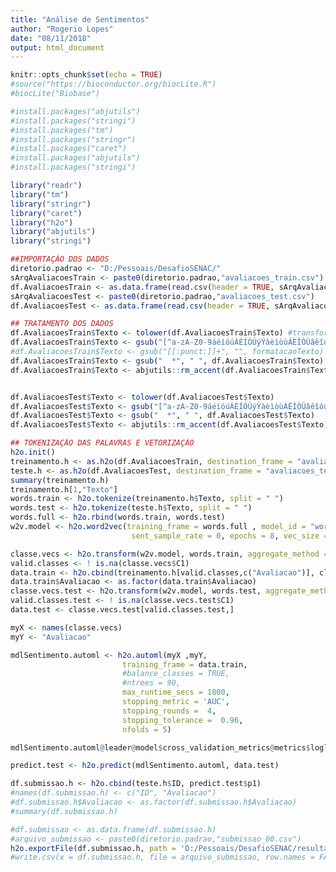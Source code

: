 ---
title: "Análise de Sentimentos"
author: "Rogerio Lopes"
date: "08/11/2018"
output: html_document
---

```{r setup, include=FALSE}
knitr::opts_chunk$set(echo = TRUE)
#source("https://bioconductor.org/biocLite.R")
#biocLite("Biobase")

#install.packages("abjutils")
#install.packages("stringi")
#install.packages("tm")
#install.packages("stringr")
#install.packages("caret")
#install.packages("abjutils")
#install.packages("stringi")

```



```{r }
library("readr")
library("tm")
library("stringr")
library("caret")
library("h2o")
library("abjutils")
library("stringi")
```

```{r}
##IMPORTAÇÃO DOS DADOS
diretorio.padrao <- "D:/Pessoais/DesafioSENAC/"
sArqAvaliacoesTrain <- paste0(diretorio.padrao,"avaliacoes_train.csv")
df.AvaliacoesTrain <- as.data.frame(read.csv(header = TRUE, sArqAvaliacoesTrain, stringsAsFactors = FALSE))
sArqAvaliacoesTest <- paste0(diretorio.padrao,"avaliacoes_test.csv")
df.AvaliacoesTest <- as.data.frame(read.csv(header = TRUE, sArqAvaliacoesTest, stringsAsFactors = FALSE))
```

```{r}
## TRATAMENTO DOS DADOS
df.AvaliacoesTrain$Texto <- tolower(df.AvaliacoesTrain$Texto) #transformar todas as letras em caixa baixa
df.AvaliacoesTrain$Texto <- gsub("[^a-zA-Z0-9áéíóúÁÉÍÓÚýÝàèìòùÀÈÌÒÙâêîôûÂÊÎÔÛãõÃÕñÑäëïöüÄËÏÖÜÿçÇ]+", " ", df.AvaliacoesTrain$Texto) #retirar os caractéres diferentes de alfanuméricos
#df.AvaliacoesTrain$Texto <- gsub("[[:punct:]]+", "", formatacaoTexto) #retirar as pontuações
df.AvaliacoesTrain$Texto <- gsub("  *", " ", df.AvaliacoesTrain$Texto)
df.AvaliacoesTrain$Texto <- abjutils::rm_accent(df.AvaliacoesTrain$Texto) #retirar os acentos. Outro método:abjutils::rm_accent(Texto)


df.AvaliacoesTest$Texto <- tolower(df.AvaliacoesTest$Texto)
df.AvaliacoesTest$Texto <- gsub("[^a-zA-Z0-9áéíóúÁÉÍÓÚýÝàèìòùÀÈÌÒÙâêîôûÂÊÎÔÛãõÃÕñÑäëïöüÄËÏÖÜÿçÇ]+", " ", df.AvaliacoesTest$Texto) #retirar os caractéres diferentes de alfanuméricos
df.AvaliacoesTest$Texto <- gsub("  *", " ", df.AvaliacoesTest$Texto)
df.AvaliacoesTest$Texto <- abjutils::rm_accent(df.AvaliacoesTest$Texto) #retirar os acentos. Outro método:abjutils::rm_accent(Texto)


```

```{r}
## TOKENIZAÇÃO DAS PALAVRAS E VETORIZAÇÃO
h2o.init()
treinamento.h <- as.h2o(df.AvaliacoesTrain, destination_frame = "avaliacoes_train")
teste.h <- as.h2o(df.AvaliacoesTest, destination_frame = "avaliacoes_test")
summary(treinamento.h)
treinamento.h[1,"Texto"]
words.train <- h2o.tokenize(treinamento.h$Texto, split = " ")
words.test <- h2o.tokenize(teste.h$Texto, split = " ")
words.full <- h2o.rbind(words.train, words.test)
w2v.model <- h2o.word2vec(training_frame = words.full , model_id = "word2vec_trpadvisor",
                           sent_sample_rate = 0, epochs = 8, vec_size = 150, window_size = 7, max_runtime_secs = 1800)
```

```{r}
classe.vecs <- h2o.transform(w2v.model, words.train, aggregate_method = "AVERAGE")
valid.classes <- ! is.na(classe.vecs$C1)
data.train <- h2o.cbind(treinamento.h[valid.classes,c("Avaliacao")], classe.vecs[valid.classes,])
data.train$Avaliacao <- as.factor(data.train$Avaliacao)
classe.vecs.test <- h2o.transform(w2v.model, words.test, aggregate_method = "AVERAGE")
valid.classes.test <- ! is.na(classe.vecs.test$C1)
data.test <- classe.vecs.test[valid.classes.test,]
```

```{r}
myX <- names(classe.vecs)
myY <- "Avaliacao"

mdlSentimento.automl <- h2o.automl(myX ,myY,  
                         training_frame = data.train,
                         #balance_classes = TRUE,
                         #ntrees = 90,
                         max_runtime_secs = 1800,
                         stopping_metric = 'AUC',
                         stopping_rounds =  4,
                         stopping_tolerance =  0.96,
                         nfolds = 5)

```

```{r}
mdlSentimento.automl@leader@model$cross_validation_metrics@metrics$logloss
```

```{r}
predict.test <- h2o.predict(mdlSentimento.automl, data.test)
```

```{r}
df.submissao.h <- h2o.cbind(teste.h$ID, predict.test$p1)
#names(df.submissao.h) <- c("ID", "Avaliacao")
#df.submissao.h$Avaliacao <- as.factor(df.submissao.h$Avaliacao)
#summary(df.submissao.h)
```

```{r}
#df.submissao <- as.data.frame(df.submissao.h)
#arquivo_submissao <- paste0(diretorio.padrao,"submissao_00.csv")
h2o.exportFile(df.submissao.h, path = 'D:/Pessoais/DesafioSENAC/resultado17.csv' , force = TRUE)
#write.csv(x = df.submissao.h, file = arquivo_submissao, row.names = FALSE)
```
